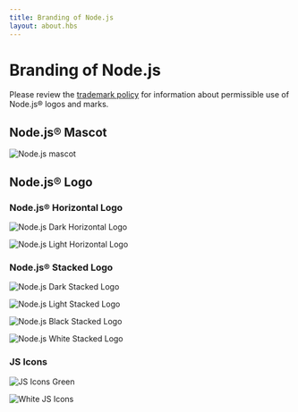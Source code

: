 ```yaml
---
title: Branding of Node.js
layout: about.hbs
---
```


# Branding of Node.js

Please review the [trademark policy](https://trademark-policy.openjsf.org/) for information about permissible use of Node.js® logos and marks.

## Node.js® Mascot

<img
  alt="Node.js mascot"
  src="/static/images/node-mascot.svg"
  className="w-[100px]"
/>

## Node.js® Logo

### Node.js® Horizontal Logo

<img
  alt="Node.js Dark Horizontal Logo"
  src="/static/logos/nodejsDark.svg"
  className="w-[200px]"
/>

<img
  alt="Node.js Light Horizontal Logo"
  src="/static/logos/nodejsLight.svg"
  className="w-[200px] rounded bg-neutral-950 p-2 dark:bg-transparent"
/>

### Node.js® Stacked Logo

<img
  alt="Node.js Dark Stacked Logo"
  src="/static/logos/nodejsStackedDark.svg"
  className="w-[200px]"
/>

<img
  alt="Node.js Light Stacked Logo"
  src="/static/logos/nodejsStackedLight.svg"
  className="w-[200px] rounded bg-neutral-950 p-2 dark:bg-transparent"
/>

<img
  alt="Node.js Black Stacked Logo"
  src="/static/logos/nodejsStackedBlack.svg"
  className="w-[200px]"
/>

<img
  alt="Node.js White Stacked Logo"
  src="/static/logos/nodejsStackedWhite.svg"
  className="w-[200px] rounded bg-neutral-950 p-2 dark:bg-transparent"
/>

### JS Icons

<img
  alt="JS Icons Green"
  src="/static/logos/jsIconGreen.svg"
  className="w-[100px]"
/>

<img
  alt="White JS Icons"
  src="/static/logos/jsIconWhite.svg"
  className="w-[100px] rounded bg-neutral-950 p-2 dark:bg-transparent"
/>
